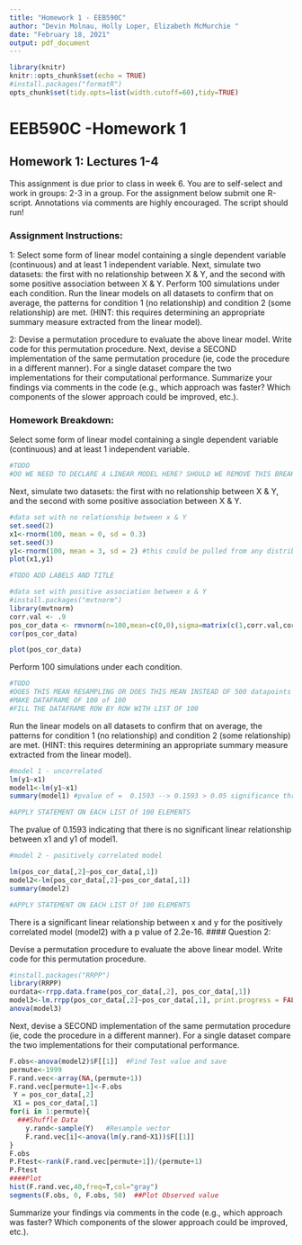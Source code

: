 ```yaml
---
title: "Homework 1 - EEB590C"
author: "Devin Molnau, Holly Loper, Elizabeth McMurchie "
date: "February 18, 2021"
output: pdf_document
---
```


```r
library(knitr)
knitr::opts_chunk$set(echo = TRUE)
#install.packages("formatR")
opts_chunk$set(tidy.opts=list(width.cutoff=60),tidy=TRUE)
```

# EEB590C -Homework 1
## Homework 1: Lectures 1-4
This assignment is due prior to class in week 6. You are to self-select and work in groups: 2-3 in a group. For the assignment below submit one R-script. Annotations via comments are highly encouraged. The script should run!

### Assignment Instructions:

1: Select some form of linear model containing a single dependent variable (continuous) and at least 1 independent variable. Next, simulate two datasets: the first with no relationship between X & Y, and the second with some positive association between X & Y. Perform 100 simulations under each condition. Run the linear models on all datasets to confirm that on average, the patterns for condition 1 (no relationship) and condition 2 (some relationship) are met. (HINT: this requires determining an appropriate summary measure extracted from the linear model).

2: Devise a permutation procedure to evaluate the above linear model. Write code for this permutation procedure. Next, devise a SECOND implementation of the same permutation procedure (ie, code the procedure in a different manner). For a single dataset compare the two implementations for their computational performance. Summarize your findings via comments in the code (e.g., which approach was faster? Which components of the slower approach could be improved, etc.).

### Homework Breakdown:

Select some form of linear model containing a single dependent variable (continuous) and at least 1 independent variable. 


```r
#TODO
#DO WE NEED TO DECLARE A LINEAR MODEL HERE? SHOULD WE REMOVE THIS BREAK? wHAT IS CONSIDERED A LINEAR MODEL? 
```


Next, simulate two datasets: the first with no relationship between X & Y, and the second with some positive association between X & Y.
```r

#data set with no relationship between x & Y
set.seed(2) 
x1<-rnorm(100, mean = 0, sd = 0.3)
set.seed(3)
y1<-rnorm(100, mean = 3, sd = 2) #this could be pulled from any distribution (ie poisson, uniform...)
plot(x1,y1)

#TODO ADD LABELS AND TITLE
```

```r
#data set with positive association between x & Y
#install.packages("mvtnorm")
library(mvtnorm) 
corr.val <- .9
pos_cor_data <- rmvnorm(n=100,mean=c(0,0),sigma=matrix(c(1,corr.val,corr.val,1),2,2)) 
cor(pos_cor_data)

plot(pos_cor_data)
```

Perform 100 simulations under each condition.
```r
#TODO
#DOES THIS MEAN RESAMPLING OR DOES THIS MEAN INSTEAD OF 500 datapoints in each, there should be only 100?
#MAKE DATAFRAME OF 100 of 100
#FILL THE DATAFRAME ROW BY ROW WITH LIST OF 100

```

Run the linear models on all datasets to confirm that on average, the patterns for condition 1 (no relationship) and condition 2 (some relationship) are met. (HINT: this requires determining an appropriate summary measure extracted from the linear model).
```r
#model 1 - uncorrelated
lm(y1~x1)
model1<-lm(y1~x1)
summary(model1)	#pvalue of =  0.1593 --> 0.1593 > 0.05 significance threshold

#APPLY STATEMENT ON EACH LIST Of 100 ELEMENTS
```
 The pvalue of 0.1593 indicating that there is no significant linear relationship between x1 and y1 of model1. 

```r
#model 2 - positively correlated model

lm(pos_cor_data[,2]~pos_cor_data[,1])
model2<-lm(pos_cor_data[,2]~pos_cor_data[,1])
summary(model2)	

#APPLY STATEMENT ON EACH LIST Of 100 ELEMENTS
```
There is a significant linear relationship between x and y for the positively correlated model (model2) with a p value of 2.2e-16.
#### Question 2: 

 Devise a permutation procedure to evaluate the above linear model. Write code for this permutation procedure.
```r
#install.packages("RRPP")
library(RRPP)
ourdata<-rrpp.data.frame(pos_cor_data[,2], pos_cor_data[,1])
model3<-lm.rrpp(pos_cor_data[,2]~pos_cor_data[,1], print.progress = FALSE, data = ourdata)
anova(model3)

```

 Next, devise a SECOND implementation of the same permutation procedure (ie, code the procedure in a different manner). For a single dataset compare the two implementations for their computational performance.

```r
F.obs<-anova(model2)$F[[1]]  #Find Test value and save
permute<-1999
F.rand.vec<-array(NA,(permute+1))
F.rand.vec[permute+1]<-F.obs
 Y = pos_cor_data[,2]
 X1 = pos_cor_data[,1]
for(i in 1:permute){
  ###Shuffle Data
	y.rand<-sample(Y)	#Resample vector 
	F.rand.vec[i]<-anova(lm(y.rand~X1))$F[[1]]  
}  
F.obs
P.Ftest<-rank(F.rand.vec[permute+1])/(permute+1)
P.Ftest
####Plot
hist(F.rand.vec,40,freq=T,col="gray")
segments(F.obs, 0, F.obs, 50)  ##Plot Observed value
```

 
Summarize your findings via comments in the code (e.g., which approach was faster? Which components of the slower approach could be improved, etc.).